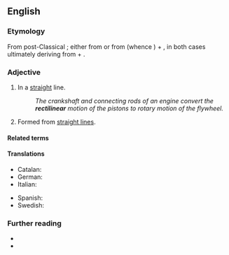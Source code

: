 ==English==

===Etymology===
From post-Classical {{etyl|la|en}}; either from {{m|la|rectilīneāris}} or from {{m|la|rectilīneus}} (whence {{m|en|rectiline}}) + {{m|en|-ar}}, in both cases ultimately deriving from {{m|la|rectus||straight}} + {{m|la|līnea||line}}.

===Adjective===
{{en-adj}}

# In a [[straight]] line.
#: ''The crankshaft and connecting rods of an engine convert the '''rectilinear''' motion of the pistons to rotary motion of the flywheel.''
# {{lb|en|geometry|arts}} Formed from [[straight line]]s.

====Related terms====
{{rel2|lang=en
|{{l|en|rectangle}}
|{{l|en|rectangular}}
|{{l|en|rectilineal}}
|{{l|en|rectilinearity}}
|{{l|en|rectilinearly}}
}}

====Translations====
{{trans-top|in a straight line}}
* Catalan: {{t|ca|rectilini}}
* German: {{t+|de|geradlinig}}
* Italian: {{t+|it|rettilineo}}
{{trans-mid}}
* Spanish: {{t|es|rectilíneo}}
* Swedish: {{t+|sv|rätlinjig}}
{{trans-bottom}}

===Further reading===
* {{R:Century 1911}}
* {{R:OneLook}}